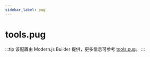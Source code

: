 ```yaml
---
sidebar_label: pug
---
```


# tools.pug

:::tip
该配置由 Modern.js Builder 提供，更多信息可参考 [tools.pug](https://modernjs.dev/builder/api/config-tools.html#tools-pug)。
:::


<Main />
